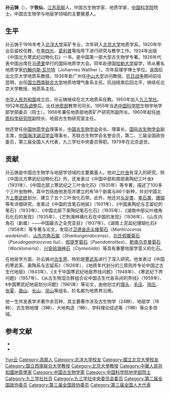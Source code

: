 '''孙云铸'''（{{bd|1895年|11月|1979年|1月5日|Sun孙}}），字'''铁仙'''，[[江苏|江苏]][[高邮|高邮]]人，中国古生物学家、地质学家，[[中国科学院|中国科学院]]院士，中国古生物学与地层学领域的主要奠基人。

== 生平 ==
孙云铸于1916年考入[[北洋大学|北洋大学]]采矿专业，次年转入[[北京大学|北京大学]]地质学系。1920年毕业后留校任教，在[[李四光|李四光]]、[[葛利普|葛利普]]等指导下进行研究与教学工作。1924年出版《中国北方寒武纪动物化石》一书，是中国第一部大型古生物学专著。1926年代表中国出席在[[马德里|马德里]]举行的国际地质学大会。同年赴德国[[哈勒大学|哈勒大学]]留学，师从著名地质学家[[约翰内斯·瓦尔特|约翰内斯·瓦尔特]]（Johannes Walther ）。次年获理学博士学位。返国后出北京大学地质系教授。1936年赴广州任[[中山大学|中山大学]]访问教授。[[抗日战争|抗日战争]]期间前往昆明，出任[[国立西南联合大学|国立西南联合大学]]地质地理气象系主任。抗战结束后回北平，继续任北京大学教授、地质系主任。

[[中华人民共和国|中华人民共和国]]成立后，孙云铸继续在北大地质系任教。1950年加入[[九三学社|九三学社]]。1952年[[院系调整|院系调整]]后，出任[[中央人民政府地质部|地质部]]教育司司长。1955年当选[[中国科学院|中国科学院]]生物学地学部学部委员（院士）。1956年兼任地质部地质矿产研究所副所长。1960年起任[[地质科学研究院|地质科学研究院]]副院长、地层古生物研究室主任。

他还曾任[[中国地质学会|中国地质学会]]理事长，[[中国古生物学会|中国古生物学会]]会长、理事长，[[国际古生物学会|国际古生物学会]]副主席，[[中国海洋湖沼学会|中国海洋湖沼学会]]理事长，苏联古生物学会名誉会员，第二、三届全国政协委员，第三届全国人大代表，九三学社中央委员等职。1979年在北京逝世。

== 贡献 ==
孙云铸是中国古生物学与地层学领域的主要奠基人。他对[[三叶虫|三叶虫]]有深入的研究，除《中国北方寒武纪动物化石》外，还发表过《中国中部和南部奥陶纪三叶虫》（1931年）、《中国北部上寒武纪之三叶虫化石》（1935年）等专著，描述了100多个三叶虫物种，其中包括由他发现并建立的有18个新属与86个新种，并对中国北方[[上寒武统|上寒武统]]划分、建立了五个三叶虫化石带。此外，他还对[[头足类|头足类]]、[[笔石类|笔石类]]、[[珊瑚|珊瑚]]等有详细研究，发表过《中国的含笔石地层》（1931年）、《中国奥陶纪与志留纪的笔石》（1933年）、《中国北部下奥陶纪笔石化石》（1935年）、《湖南中部尖叶棱角石化石的发现》（1935年）、《芒刺海林檎化石在中国的发现》（1936年）、《山东内角石（新属）——中国最古之全壳亚目》（1937年）、《湖南上泥盆纪珊瑚化石》（1958年）等专著与论文，发现过[[卫德金氏尖棱菊石|卫德金氏尖棱菊石]]（''Manticoceras wedekindi''）、[[山东内角石属|山东内角石属]]（''Shantungendoceras''）、[[刘氏假腹菊石|刘氏假腹菊石]]（''Pseudogastrioceras liui''）、[[假提罗菊石|假提罗菊石]]（''Psendotirolites''）、[[黔南乌克曼菊石|黔南乌克曼菊石]]（''Wocklumeria''）、[[兴安岭海神石|兴安岭海神石]]（''Clymeniida''）等具有重要地层学意义的化石。

在地层学方面，孙云铸对[[古生界|古生界]]、特别是[[寒武系|寒武系]]进行了深入研究。他发表过《中国的寒武系、奥陶系与志留系》（1926年）、《地质年代划分的三原则并专论中国之古生代地层》（1943年）、《关于中国寒武纪地层界线问题》（1948年）、《寒武纪下界问题》（1957年）、《从古生物混合群组合论中国古生代各系间的界线》（1959年）、《中国寒武纪地层划分问题》（1961年）等论文，由他创立的[[馒头组|馒头]]、[[毛庄组|毛庄]]、[[徐庄组|徐庄]]、[[张夏组|张夏]]、[[崮山组|崮山]]、[[长山组|长山]]、[[凤山组|凤山]]等组名、阶名都为地质界沿用。

他一生共发表学术著作余百种，其主要著作涉及古生物学（24种）、地层学（16种）、古生物地理（3种）、大地构造（1种）、学科理论综述等（11种）等众多领域。

== 参考文献 ==
{{ReflistH}}
* {{cite book|title=《中国科学技术专家传略·理学编 地学卷 一》|editor=中国科学技术协会|publisher=河北教育出版社|year=1996}}
* {{cite web|url=http://www.cgl.org.cn/earthsc/news.asp?id=278|title=孙云铸院士|publisher=中国地质图书馆}}{{dead link|date=2017年12月 |bot=InternetArchiveBot |fix-attempted=yes }}
{{ReflistF}}

{{九三学社第三届中央委员会}}
{{九三学社第四届中央委员会}}
{{九三学社第五届中央委员会}}
{{中国科学院地学部院士}}

{{Authority control}}
{{DEFAULTSORT:Sun孙}}
[[Category:孙姓|Yun云]]
[[Category:高邮人|Category:高邮人]]
[[Category:北洋大学校友|Category:北洋大学校友]]
[[Category:國立北京大學校友|Category:國立北京大學校友]]
[[Category:国立西南联合大学教授|Category:国立西南联合大学教授]]
[[Category:北京大學教授|Category:北京大學教授]]
[[Category:中華人民共和國地質學家|Category:中華人民共和國地質學家]]
[[Category:中国古生物学家|Category:中国古生物学家]]
[[Category:中国科学院地学部院士|Category:中国科学院地学部院士]]
[[Category:九三学社社员|Category:九三学社社员]]
[[Category:九三学社中央委员会委员|Category:九三学社中央委员会委员]]
[[Category:第二届全国政协委员|Category:第二届全国政协委员]]
[[Category:第三届全国政协委员|Category:第三届全国政协委员]]
[[Category:第三届全国人大代表|Category:第三届全国人大代表]]